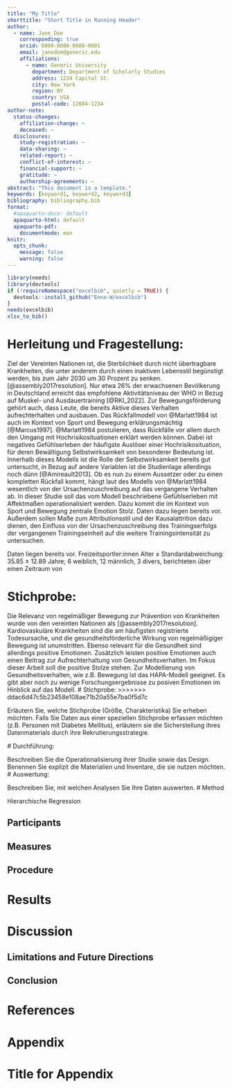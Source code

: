```yaml
---
title: "My Title"
shorttitle: "Short Title in Running Header"
author:
  - name: Jane Doe
    corresponding: true
    orcid: 0000-0000-0000-0001
    email: janedoe@generic.edu
    affiliations:
      - name: Generic University
        department: Department of Scholarly Studies
        address: 1234 Capital St.
        city: New York
        region: NY
        country: USA
        postal-code: 12084-1234
author-note:
  status-changes: 
    affiliation-change: ~
    deceased: ~
  disclosures:
    study-registration: ~
    data-sharing: ~
    related-report: ~
    conflict-of-interest: ~
    financial-support: ~
    gratitude: ~
    authorship-agreements: ~
abstract: "This document is a template."
keywords: [keyword1, keyword2, keyword3]
bibliography: bibliography.bib
format:
  #apaquarto-docx: default
  apaquarto-html: default
  apaquarto-pdf:
    documentmode: man
knitr: 
  opts_chunk: 
    message: false
    warning: false
---
```


```r
library(needs)
library(devtools)
if (!requireNamespace("excelbib", quietly = TRUE)) {
  devtools::install_github("Enno-W/excelbib")
}
needs(excelbib)
xlsx_to_bib()

```

# Herleitung und Fragestellung:

<!-- Bei der Darstellung Ihres Untersuchungsgegenstands bzw. Ihrer Fragestellung soll sowohl die Relevanz als auch eine ausdifferenzierte theoretische Begründung erfolgen. Erste Literaturquellen zum theoretischen Hintergrund Ihrer Arbeit sollten bereits im Exposé enthalten sein. -->

Ziel der Vereinten Nationen ist, die Sterblichkeit durch nicht übertragbare Krankheiten, die unter anderem durch einen inaktiven Lebensstil begünstigt werden, bis zum Jahr 2030 um 30 Prozent zu senken. [@assembly2017resolution]. Nur etwa 26% der erwachsenen Bevölkerung in Deutschland erreicht das empfohlene Aktivitätsniveau der WHO in Bezug auf Muskel- und Ausdauertraining [@RKI_2022]. Zur Bewegungsförderung gehört auch, dass Leute, die bereits Aktive dieses Verhalten aufrechterhalten und ausbauen. Das Rückfallmodell von @Marlatt1984 ist auch im Kontext von Sport und Bewegung erklärungsmächtig [@Marcus1997]. @Marlatt1984 postulieren, dass Rückfälle vor allem durch den Umgang mit Hochrisikosituationen erklärt werden können. Dabei ist negatives Gefühlserleben der häufigste Auslöser einer Hochrisikosituation, für deren Bewältigung Selbstwirksamkeit von besonderer Bedeutung ist. Innerhalb dieses Modells ist die Rolle der Selbstwirksamkeit bereits gut untersucht, in Bezug auf andere Variablen ist die Studienlage allerdings noch dünn [@Amireault2013]. Ob es nun zu einem Aussetzer oder zu einen kompletten Rückfall kommt, hängt laut des Modells von @Marlatt1984 wesentlich von der Ursachenzuschreibung auf das vergangene Verhalten ab. 
In dieser Studie soll das vom Modell beschriebene Gefühlserleben mit Affektmaßen operationalisiert werden. Dazu kommt die im Kontext von Sport und Bewegung zentrale Emotion Stolz. Daten dazu liegen bereits vor. Außerdem sollen Maße zum Attributionsstil und der Kausalattrition dazu dienen, den Einfluss von der Ursachenzuschreibung des Trainingserfolgs der vergangenen Trainingseinheit auf die weitere Trainingsintensität zu untersuchen. 

Daten liegen bereits vor. Freizeitsportler:innen Alter ± Standardabweichung: 35.85 ± 12.89 Jahre; 6 weiblich, 12 männlich, 3 divers, berichteten über einen Zeitraum von 


# Stichprobe:
Die Relevanz von regelmäßiger Bewegung zur Prävention von Krankheiten wurde von den vereinten Nationen als [@assembly2017resolution]. Kardiovaskuläre Krankheiten sind die am häufigsten registrierte Todesursache, und die gesundheitsförderliche Wirkung von regelmäßigiger Bewegung ist unumstritten. Ebenso relevant für die Gesundheit sind allerdings positive Emotionen. Zusätzlich leisten positive Emotionen auch einen Beitrag zur Aufrechterhaltung von Gesundheitsverhalten. Im Fokus dieser Arbeit soll die positive Stolze stehen. 
Zur Modellierung von Gesundheitsverhalten, wie z.B. Bewegung ist das HAPA-Modell geeignet. Es gibt aber noch zu wenige  Forschungsergebnisse zu posiven Emotionen im Hinblick auf das Modell. \# Stichprobe:
>>>>>>> ddac6d47c5b23458e108ae71b20a55e7ba0f5d7c

Erläutern Sie, welche Stichprobe (Größe, Charakteristika) Sie erheben möchten. Falls Sie Daten aus einer speziellen Stichprobe erfassen möchten (z.B. Personen mit Diabetes Mellitus), erläutern sie die Sicherstellung ihres Datenmaterials durch ihre Rekrutierungsstrategie. 


\# Durchführung:

Beschreiben Sie die Operationalisierung ihrer Studie sowie das Design. Benennen Sie explizit die Materialien und Inventare, die sie nutzen möchten. \# Auswertung:

Beschreiben Sie, mit welchen Analysen Sie Ihre Daten auswerten. \# Method

Hierarchische Regression


## Participants

## Measures

## Procedure

# Results

# Discussion

## Limitations and Future Directions

## Conclusion

# References

<!-- References will auto-populate in the refs div below -->

::: {#refs}
:::

# Appendix

# Title for Appendix
